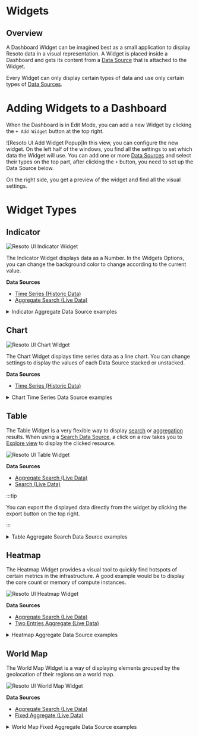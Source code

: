 # Widgets

## Overview

A Dashboard Widget can be imagined best as a small application to display Resoto data in a visual representation. A Widget is placed inside a Dashboard and gets its content from a [Data Source](../data-sources/index.mdx) that is attached to the Widget.

Every Widget can only display certain types of data and use only certain types of [Data Sources](../data-sources/index.mdx).

# Adding Widgets to a Dashboard

When the Dashboard is in Edit Mode, you can add a new Widget by clicking the `+ Add Widget` button at the top right.

![Resoto UI Add Widget Popup]In this view, you can configure the new widget. On the left half of the windows, you find all the settings to set which data the Widget will use. You can add one or more [Data Sources](../data-sources/index.mdx) and select their types on the top part, after clicking the `+` button, you need to set up the Data Source below.

On the right side, you get a preview of the widget and find all the visual settings.

# Widget Types

## Indicator

![Resoto UI Indicator Widget](./img/resoto-ui-widgets-indicator.jpg)

The Indicator Widget displays data as a Number. In the Widgets Options, you can change the background color to change according to the current value.

**Data Sources**

- [Time Series (Historic Data)](../data-sources/index.mdx#time-series)
- [Aggregate Search (Live Data)](../data-sources/index.mdx#aggregate-search)

<details>
<summary>Indicator Aggregate Data Source examples</summary>
<div>

- Monthly Volume Cost estimation
  ```
  aggregate(sum(/ancestors.volume_type.reported.ondemand_cost) as volumes_monthly_cost_estimate): is(volume)
  ```
- Total Instance memory across all clouds
  ```
  aggregate(sum(instance_memory  * 1024 * 1024 * 1024) as instances_memory): is(instance)
  ```
- Total Instances across all clouds
  ```
  aggregate(sum(1) as instances_total): is(instance)
  ```
- The Number of volumes that are available and have are older than 2 hours.
  ```
  aggregate(sum(1) as volumes_total): is(volume) and volume_status = available and age > 2h
  ```

</div>
</details>

## Chart

![Resoto UI Chart Widget](./img/resoto-ui-widgets-chart.jpg)

The Chart Widget displays time series data as a line chart. You can change settings to display the values of each Data Source stacked or unstacked.

**Data Sources**

- [Time Series (Historic Data)](../data-sources/index.mdx#time-series)

<details>
<summary>Chart Time Series Data Source examples</summary>
<div>

- Total Accounts across all clouds
  ```
  sum(resoto_accounts_total{$dashboard_filters})
  ```
- Accounts per cloud
  ```
  resoto_accounts_total{$dashboard_filters}
  ```

</div>
</details>

## Table

The Table Widget is a very flexible way to display [search](../../../../reference/cli/index.mdx) or [aggregation](../../../../reference/cli/aggregate.mdx) results. When using a [Search Data Source](../data-sources/index.mdx#search), a click on a row takes you to [Explore view](../../explore.mdx) to display the clicked resource.

![Resoto UI Table Widget](./img/resoto-ui-widgets-table.jpg)

**Data Sources**

- [Aggregate Search (Live Data)](../data-sources/index.mdx#aggregate-search)
- [Search (Live Data)](../data-sources/index.mdx#search)

:::tip

You can export the displayed data directly from the widget by clicking the export button on the top right.

:::

<details>
<summary>Table Aggregate Search Data Source examples</summary>
<div>

- Instances per kind and cloud
  ```
  aggregate(kind, /ancestors.cloud.reported.name: sum(1) as nodes): is(instance)
  ```
- Instances per type and account
  ```
  aggregate(instance_type, /ancestors.account.reported.name: sum(1) as instances): is(instance)
  ```

</div>
</details>

## Heatmap

The Heatmap Widget provides a visual tool to quickly find hotspots of certain metrics in the infrastructure. A good example would be to display the core count or memory of compute instances.

![Resoto UI Heatmap Widget](./img/resoto-ui-widgets-heatmap.jpg)

**Data Sources**

- [Aggregate Search (Live Data)](../data-sources/index.mdx#aggregate-search)
- [Two Entries Aggregate (Live Data)](../data-sources/index.mdx#two-entries-aggregate)

<details>
<summary>Heatmap Aggregate Data Source examples</summary>
<div>

- Instances per type and account
  ```
  aggregate(instance_type, /ancestors.account.reported.name: sum(1) as instances): is(instance)
  ```
- Instance number per account and instance type
  ```
  aggregate(/ancestors.account.reported.name as account_name, instance_type as type: sum(1) as instances) : is(instance)
  ```

</div>
</details>

## World Map

The World Map Widget is a way of displaying elements grouped by the geolocation of their regions on a world map.

![Resoto UI World Map Widget](./img/resoto-ui-widgets-world-map.jpg)

**Data Sources**

- [Aggregate Search (Live Data)](../data-sources/index.mdx#aggregate-search)
- [Fixed Aggregate (Live Data)](../data-sources/index.mdx#fixed-aggregate)

<details>
<summary>World Map Fixed Aggregate Data Source examples</summary>
<div>

- Instances number per region and cloud
  ```
  aggregate(/ancestors.cloud.reported.name as cloud, /ancestors.region.reported.name as region: sum(1) as instances) : is(instance)
  ```

</div>
</details>
